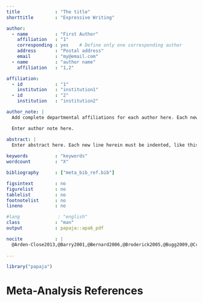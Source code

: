 ```yaml
---
title             : "The title"
shorttitle        : "Expressive Writing"

author: 
  - name          : "First Author"
    affiliation   : "1"
    corresponding : yes    # Define only one corresponding author
    address       : "Postal address"
    email         : "my@email.com"
  - name          : "author name"
    affiliation   : "1,2"

affiliation:
  - id            : "1"
    institution   : "institution1"
  - id            : "2"
    institution   : "institution2"

author_note: |
  Add complete departmental affiliations for each author here. Each new line herein must be indented, like this line.

  Enter author note here.

abstract: |
  Enter abstract here. Each new line herein must be indented, like this line.
  
keywords          : "keywords"
wordcount         : "X"

bibliography      : ["meta_bib_ref.bib"]

figsintext        : no
figurelist        : no
tablelist         : no
footnotelist      : no
lineno            : no

#lang              : "english"
class             : "man"
output            : papaja::apa6_pdf

nocite            : |
  @Arden-Close2013,@Barry2001,@Bernard2006,@Broderick2005,@Bugg2009,@Craft2013,@Deters2003,@Blasio2015a,@Gebler2007,@Gellaitry2010,@Giannotta2009,@Gidron1996a,@Greenberg1996,@Halpert2010,@Horsch2016,@Hoyt2014,@Hoyt2011,@Ironson2013,@Kallay2008,@Kearns2010,@Knaevelsrud2007,@Konig2014,@Koopman2005,@Kovac2000,@Lancaster2015,@Lange2001,@Lichtenthal2010,@Low2010,@Lu2012a,@Meshberg-Cohen2014,@Nixon2009,@Paez1999,@Park2002,@Possemato2010,@Range2000,@Schoutrop2002,@Schwartz2004,@Slavin-Spenny2011,@Sloan2004,@Sloan2013,@Sloan2005,@Sloan2011a,@Sloan2012,@Sloan2007,@Sloan2018,@Smyth2002,@Smyth2002a,@Stockton2014,@Ullrich2002a,@Vedhara2007,@Wagner2006,@Walker1999a,@Zakowski2004
  
---
```


```r
library("papaja")
```


\newpage
\setcounter{page}{1}

# Meta-Analysis References


\setlength{\parindent}{-0.5in}
\setlength{\leftskip}{0.5in}
